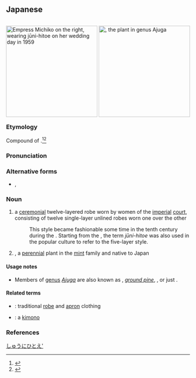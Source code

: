 ==Japanese==
<div style="float:right;">
{{wikipedia|lang=ja}}
{{wikipedia|Jūnihitoe}}
[[File:Crown_Prince_Akihito_%26_Michiko_Shoda_Wedding_1959-4.jpg|thumb|250px|Empress Michiko on the right, wearing ''jūni-hitoe'' on her wedding day in 1959]]
[[File:Ajuga_nipponensis_2.jpg|thumb|250px|{{l|ja|ジュウニヒトエ}}, the plant in [[genus]] ''[[Ajuga]]'']]
</div>
{{ja-kanjitab|じゅう|に|ひとえ}}

===Etymology===
Compound of {{compound|lang=ja|sort=しゅうにひとえ'|十二|tr1=jūni|t1=twelve|単|tr2=hitoe|t2=unlined or single-layer robe}}.<ref name="KDJ">{{R:Kokugo Dai Jiten}}</ref><ref name="DJR">{{R:Daijirin}}</ref>

===Pronunciation===
{{ja-pron|じゅうに ひとえ|acc=5|acc_ref=DJR}}

===Alternative forms===
* {{l|ja|十二一重}}, {{l|ja|十二単衣}}

===Noun===
{{ja-noun|じゅうに-ひとえ}}

# {{lb|ja|sort=しゅうにひとえ'|clothing}} a [[ceremonial]] twelve-layered robe worn by women of the [[imperial]] [[court]], consisting of twelve single-layer unlined robes worn one over the other
#: This style became fashionable some time in the tenth century during the {{w|Heian period}}. Starting from the {{w|Muromachi period}}, the term ''jūni-hitoe'' was also used in the popular culture to refer to the five-layer {{m|ja|五重唐衣裳|tr=goe-karaginumo}} style.
# {{lb|ja|sort=しゅうにひとえ'|botany}} {{taxlink|Ajuga nipponensis|species|noshow=1}}, a [[perennial]] plant in the [[mint]] family and native to Japan

====Usage notes====
* {{sense|Ajuga nipponensis}} Members of [[genus]] ''[[Ajuga]]'' are also known as {{m|en|bugleweed}}, ''[[ground pine]]'', ''{{vern|carpet bugle}}'', or just {{m|en|bugle}}. {{U:ja:biology|ジュウニヒトエ}}

====Related terms====
{{rel-top}}
* {{ja-r|唐衣裳|からぎぬも}}: traditional [[robe]] and [[apron]] clothing
* {{ja-r|着物|きもの}}: a [[kimono]]
{{rel-bottom}}

===References===
<references/>

[[Category:ja:Clothing|しゅうにひとえ']]
